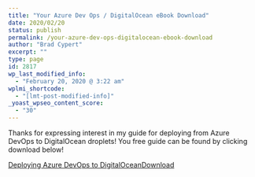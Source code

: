 ```yaml
---
title: "Your Azure Dev Ops / DigitalOcean eBook Download"
date: 2020/02/20
status: publish
permalink: /your-azure-dev-ops-digitalocean-ebook-download
author: "Brad Cypert"
excerpt: ""
type: page
id: 2817
wp_last_modified_info:
  - "February 20, 2020 @ 3:22 am"
wplmi_shortcode:
  - "[lmt-post-modified-info]"
_yoast_wpseo_content_score:
  - "30"
---
```


Thanks for expressing interest in my guide for deploying from Azure DevOps to DigitalOcean droplets! You free guide can be found by clicking download below!

[Deploying Azure DevOps to DigitalOcean](http://www.bradcypert.com/wp-content/uploads/2020/02/DeployingAzureDevOpstoDigitalOcean_3374.pdf)[Download](http://www.bradcypert.com/wp-content/uploads/2020/02/DeployingAzureDevOpstoDigitalOcean_3374.pdf)
